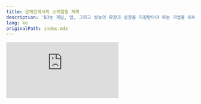 ```yaml
---
title: 온체인에서의 스케일링 재미
description: 'B3는 게임, 앱, 그리고 성능의 확장과 성장을 지원받아야 하는 기업을 위해 구축된 Base의 레이어 3 소비자 생태계입니다.'
lang: ko
originalPath: index.mdx
---
```

<iframe
  className="aspect-video w-full rounded-xl"
  src="https://customer-gg6qs7nm5ue94t64.cloudflarestream.com/f592c95cd17c7620035dfa9c90dd1afb/iframe?muted=true&loop=true&autoplay=true&poster=https%3A%2F%2Fcustomer-gg6qs7nm5ue94t64.cloudflarestream.com%2Ff592c95cd17c7620035dfa9c90dd1afb%2Fthumbnails%2Fthumbnail.jpg%3Ftime%3D%26height%3D600"
  title="B3 SDK"
  frameBorder="0"
  allow="accelerometer; autoplay; clipboard-write; encrypted-media; gyroscope; picture-in-picture"
  allowFullScreen
/>

<br />

<Card title="빠른 시작 가이드" icon="rocket" horizontal href="/quickstart">
  5분 이내에 B3 SDK를 시작하세요
</Card>

## 제품 생태계

B3는 다음 세대의 앱, 창의성, 그리고 온체인 상의 상거래를 가능하게 하는 제품 포트폴리오입니다.

<Card title="프로토콜 레이어" icon="circle-nodes" href="/protocol/scaling" cta="더 알아보기">
  B3 프로토콜 레이어는 B3 생태계의 멀티 블록체인 백본입니다.
</Card>

<Card title="생태계 레이어" icon="globe" href="/ecosystem/introduction" cta="개발자 도구">
  B3 생태계 레이어는 B3 위에 구축하기 위한 개방형 접근 개발자 인프라, 도구 및 서비스입니다.
</Card>

<Card title="애플리케이션 레이어" icon="globe" href="https://explorer.b3.fun/apps" cta="앱 탐색하기">
  우리는 단지 도구를 만드는 것이 아니라, 재미를 온체인에 가져오고 \$B3 토큰에 가치를 되돌려주는 소비자 앱을 출시합니다.
</Card>

### B3 AppChains 초고속 확장 가능한 슈퍼체인

B3는 단순한 또 다른 체인이 아닙니다. B3는 게임, 앱, 소비자 프로젝트들을 모듈식, 확장 가능한 생태계로 연결하여 열린, 연결된, 성장할 준비가 된 경험을 제공합니다.

Base/Coinbase 출신 팀과 OG 이더리움 기여자들에 의해 만들어졌습니다.

- **모듈식 인프라**

  스택을 선택하고, 어디든 정착하세요—base, ethereum, solana, 그 이상.

- **멀티 체인 네트워크**

  b3 메인넷에 출시하거나 내장된 지원을 통해 자체 게임체인을 구축하세요.

- **초유동성**

  즉각적인 거래, 보상, 그리고 크로스앱 경험을 위한 내장형 기본 요소.

<img src="/images/gamechains-diagram.jpg" alt="B3 배너" className="w-full rounded-2xl" />

<Steps>
  <Step title="Base에 의해 보안됨">
    B3는 Base에 정착하는 L3로서, 게임 전용 블록 공간을 제공하여 번개처럼 빠른 거래와 센트 미만의 수수료를 제공합니다.
  </Step>
  <Step title="멀티 체인 네트워크">
    Appchains는 B3에 정착하며, 여러 체인을 다루는 복잡성을 우리 프로토콜 인프라가 추상화합니다.
  </Step>
</Steps>

<Card title="수평적으로 확장 가능한 Appchain" icon="rocket" horizontal href="/protocol/scaling">
  온체인에서 구축할 수 있는 가장 확장 가능한 방법, B3의 독특한 appchain 아키텍처에 대해 알아보세요.
</Card>

## 개발자에게 힘을

<img src="/images/b3-banner.png" alt="B3로의 다리" className="w-full rounded-xl" />

도구, sdk, 문서, 그리고 실제 지원을 사용하여 빠르게 제로에서 라이브로 전환하세요. B3 SDK를 탐색하여 즉시 탁월한 온체인 경험을 구축하세요:

<CardGroup cols={2}>
  <Card title="무료 데이터 API" icon="database" href="/data/api-reference/introduction">
    B3에서 무료, 통합 & 풍부한 데이터 API 및 인덱싱.
  </Card>
  <Card title="B3 SDKs" icon="code" href="/ecosystem/introduction">
    체인 간 사용자, 유동성 접근, 토큰 출시 등을 가능하게 합니다.
  </Card>
</CardGroup>

## 무엇을 구축할 수 있나요

<CardGroup cols={2}>
  <Card href="/sdk/global-account/authentication">
    <img
      src="/images/login-banner.jpg"
      className="w-full h-48 object-cover rounded-xl mb-4"
    />

    <h3 className="text-lg font-semibold text-primary block mb-1">즉각적인 로그인</h3>


    내장된 스마트 계정으로 플레이어를 즉시 온보딩—클릭 한 번이면 게임에 참여합니다.

  </Card>
  <Card href="/sdk/global-account/introduction">
    <img
      src="/images/profiles-banner.jpg"
      className="w-full h-48 object-cover rounded-xl mb-4"
    />

    <h3 className="text-lg font-semibold text-primary block mb-1">플레이어의 신원 알기</h3>

    생태계 전반과 온체인 게이머 데이터에 대한 즉각적인 접근을 가능하게 합니다.

  </Card>
</CardGroup>

### 게임 확장

<CardGroup cols={2}>
  <Card href="/basement/introduction">
    <img
      src="/images/leaderboards-banner.jpg"
      className="w-full h-48 object-cover rounded-xl mb-4"
    />

    <h3 className="text-lg font-semibold text-primary block mb-1">온체인 리더보드 배포</h3>


    실제 게임 플레이 데이터와 크로스 게임 업적에 연결된 경쟁 순위를 만듭니다.

  </Card>
  <Card href="/basement/introduction">
    <img
      src="/images/achievements-banner.jpg"
      className="w-full h-48 object-cover rounded-xl mb-4"
    />

    <h3 className="text-lg font-semibold text-primary block mb-1">맞춤형 업적 만들기</h3>


    게임 플레이, 충성도 또는 커뮤니티 활동에 연결된 온체인 업적을 만듭니다. 플레이어가 생태계 전반에 걸쳐 자신의 승리를 자랑할 수 있게 합니다.

  </Card>
  <Card href="/basement/introduction">
    <img
      src="/images/tournaments-banner.jpg"
      className="w-full h-48 object-cover rounded-xl mb-4"
    />

    <h3 className="text-lg font-semibold text-primary block mb-1">즉시 토너먼트 시작</h3>


    즉시 토너먼트를 시작하여 유지, 경쟁 촉진 및 게임 수익화를 증대시킵니다.

  </Card>
  <Card href="/basement/introduction">
    <img
      src="/images/versus-banner.jpg"
      className="w-full h-48 object-cover rounded-xl mb-4"
    />

    <h3 className="text-lg font-semibold text-primary block mb-1">배팅 대결 가능하게 하기</h3>


    플레이어가 실시간 PvP에서 서로 도전할 수 있게 합니다. 모든 경기에 배팅, XP, 또는 상품을 추가하세요.

  </Card>
  <Card href="/sdk/global-account/permissions">
    <img
      src="/images/unlock-banner.jpg"
      className="w-full h-48 object-cover rounded-xl mb-4"
    />

    <h3 className="text-lg font-semibold text-primary block mb-1">토큰 게이팅으로 독점성 만들기</h3>


    NFT 또는 토큰 보유에 기반한 독점 콘텐츠, 게임 모드 또는 특전을 사용자가 해제할 수 있게 합니다.

  </Card>
  <Card href="/ecosystem/introduction">
    <img
      src="/images/notifications-banner.jpg"
      className="w-full h-48 object-cover rounded-xl mb-4"
    />

    <h3 className="text-lg font-semibold text-primary block mb-1">온체인 알림 보내기</h3>

    게임 플레이, 업적, 드롭 또는 이벤트에 연결된 지갑 기반 경고를 트리거하여 사용자를 재참여시킵니다.

  </Card>
</CardGroup>

### 새로운 방식으로 수익 창출

<CardGroup cols={2}>
  <Card href="/anyspend/introduction">
    <img
      src="/images/anyspend-example-banner.jpg"
      className="w-full h-48 object-cover rounded-xl mb-4"
    />

    <h3 className="text-lg font-semibold text-primary block mb-1">마찰 없이 결제 수락</h3>


    KYC 없이 모든 체인에서 fiat 또는 ANY 토큰으로 구매를 가능하게 합니다. 지불하기 가장 쉬운 방법입니다.

  </Card>
  <Card href="/createkit/introduction">
    <img
      src="/images/claim-banner.jpg"
      className="w-full h-48 object-cover rounded-xl mb-4"
    />

    <h3 className="text-lg font-semibold text-primary block mb-1">네이티브 게임 토큰 생성</h3>


    진행, 보상 또는 소유권을 지원하는 맞춤형 토큰을 쉽게 생성하세요—게임 논리에 기본적으로 연결됩니다.

  </Card>
  <Card href="/createkit/introduction">
    <img
      src="/images/marketplace-banner.jpg"
      className="w-full h-48 object-cover rounded-xl mb-4"
    />

    <h3 className="text-lg font-semibold text-primary block mb-1">어떤 자산도 마켓플레이스로 전환</h3>


    업적에서 스킨, 사용자 생성 콘텐츠에 이르기까지, 게임 내 어떤 자산도 플레이어가 거래할 수 있는 수집품으로 전환합니다.

  </Card>
</CardGroup>

## 왜 B3를 선택해야 하나요?

<AccordionGroup>
  <Accordion title="빠르고 저렴함">
    B3는 게임 전용 블록 공간을 통해 번개처럼 빠른 거래와 센트 미만의 수수료를 제공합니다. Base에 정착하는 L3로서 구축됩니다.
  </Accordion>
  <Accordion title="Base에 정착">
    Base는 Coinbase에 의해 배양된 안전하고, 저비용이며, 빌더 친화적인 L2입니다. B3는 Base를 결제 레이어로 활용하여 Base 생태계에 기여하고 그 기능을 확장합니다.
  </Accordion>
  <Accordion title="확장 가능">
    B3의 롤업 엔진은 애플리케이션 레이어에서 샤딩을 통해 수평적으로 확장하며, 계산적으로 무거운 작업을 위한 전용 사이드카를 조정합니다.
  </Accordion>
  <Accordion title="초고도로 운용 가능">
    B3의 조립 가능한 아키텍처는 appchains, 자산, 토큰 간의 원활한 상호 운용성을 가능하게 합니다. 진정한 크로스 체인 경험을 구축하세요.
  </Accordion>
  <Accordion title="개방형 생태계">
    여기에는 벽이 없습니다. 누구나 B3에 배포하고 구축할 수 있으며, 대부분의 주요 블록체인 플랫폼 및 프레임워크를 지원합니다.
  </Accordion>
</AccordionGroup>

## 커뮤니티 & 리소스

<CardGroup cols={2}>
  <Card title="디스코드 커뮤니티" icon="discord" href="https://discord.gg/b3dotfun">
    지원 및 토론을 위해 개발자 커뮤니티에 참여하세요
  </Card>
  <Card title="GitHub 저장소" icon="github" href="https://github.com/b3-fun/b3">
    프로젝트에 기여하고 문제를 보고하세요
  </Card>
</CardGroup>

<Check>
  **B3에서 구축하는 것이 얼마나 쉬운지 발견하세요** [빠른 시작 가이드](/quickstart)로 시작하여 오늘 재미의 미래를 구축하세요.
</Check>
